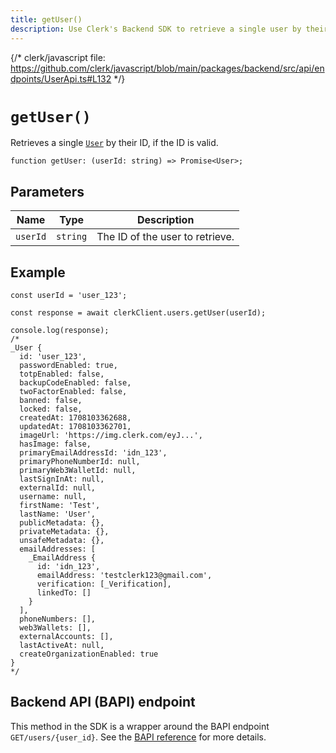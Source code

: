 ```yaml
---
title: getUser()
description: Use Clerk's Backend SDK to retrieve a single user by their ID.
---
```


{/* clerk/javascript file: https://github.com/clerk/javascript/blob/main/packages/backend/src/api/endpoints/UserApi.ts#L132 */}

# `getUser()`

Retrieves a single [`User`](/docs/references/backend/types/backend-user) by their ID, if the ID is valid.

```tsx
function getUser: (userId: string) => Promise<User>;
```

## Parameters

| Name | Type | Description |
| --- | --- | --- |
| `userId` | `string` | The ID of the user to retrieve. |

## Example

```tsx
const userId = 'user_123';

const response = await clerkClient.users.getUser(userId);

console.log(response);
/*
_User {
  id: 'user_123',
  passwordEnabled: true,
  totpEnabled: false,
  backupCodeEnabled: false,
  twoFactorEnabled: false,
  banned: false,
  locked: false,
  createdAt: 1708103362688,
  updatedAt: 1708103362701,
  imageUrl: 'https://img.clerk.com/eyJ...',
  hasImage: false,
  primaryEmailAddressId: 'idn_123',
  primaryPhoneNumberId: null,
  primaryWeb3WalletId: null,
  lastSignInAt: null,
  externalId: null,
  username: null,
  firstName: 'Test',
  lastName: 'User',
  publicMetadata: {},
  privateMetadata: {},
  unsafeMetadata: {},
  emailAddresses: [
    _EmailAddress {
      id: 'idn_123',
      emailAddress: 'testclerk123@gmail.com',
      verification: [_Verification],
      linkedTo: []
    }
  ],
  phoneNumbers: [],
  web3Wallets: [],
  externalAccounts: [],
  lastActiveAt: null,
  createOrganizationEnabled: true
}
*/
```

## Backend API (BAPI) endpoint

This method in the SDK is a wrapper around the BAPI endpoint `GET/users/{user_id}`. See the [BAPI reference](https://clerk.com/docs/reference/backend-api/tag/Users#operation/GetUser) for more details.
